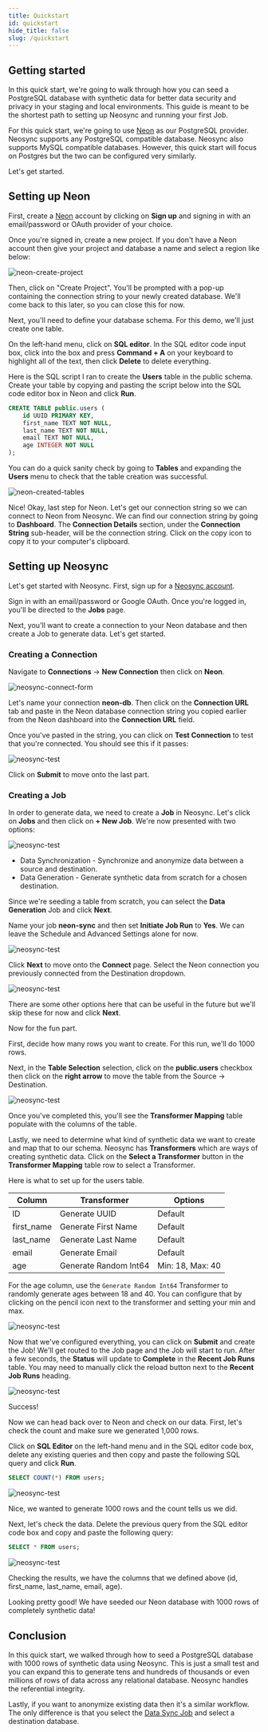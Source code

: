 ```yaml
---
title: Quickstart
id: quickstart
hide_title: false
slug: /quickstart
---
```


## Getting started

In this quick start, we're going to walk through how you can seed a PostgreSQL database with synthetic data for better data security and privacy in your staging and local environments. This guide is meant to be the shortest path to setting up Neosync and running your first Job.

For this quick start, we're going to use [Neon](https://neon.tech) as our PostgreSQL provider. Neosync supports any PostgreSQL compatible database. Neosync also supports MySQL compatible databases. However, this quick start will focus on Postgres but the two can be configured very similarly.

Let's get started.

## Setting up Neon

First, create a [Neon](https://neon.tech) account by clicking on **Sign up** and signing in with an email/password or OAuth provider of your choice.

Once you're signed in, create a new project. If you don't have a Neon account then give your project and database a name and select a region like below:

![neon-create-project](/img/neon-create.png)

Then, click on "Create Project". You'll be prompted with a pop-up containing the connection string to your newly created database. We'll come back to this later, so you can close this for now.

Next, you'll need to define your database schema. For this demo, we'll just create one table.

On the left-hand menu, click on **SQL editor**. In the SQL editor code input box, click into the box and press **Command + A** on your keyboard to highlight all of the text, then click **Delete** to delete everything.

Here is the SQL script I ran to create the **Users** table in the public schema. Create your table by copying and pasting the script below into the SQL code editor box in Neon and click **Run**.

```sql
CREATE TABLE public.users (
    id UUID PRIMARY KEY,
    first_name TEXT NOT NULL,
    last_name TEXT NOT NULL,
    email TEXT NOT NULL,
    age INTEGER NOT NULL
);
```

You can do a quick sanity check by going to **Tables** and expanding the **Users** menu to check that the table creation was successful.

![neon-created-tables](/img/neon-show-table.gif)

Nice! Okay, last step for Neon. Let's get our connection string so we can connect to Neon from Neosync.
We can find our connection string by going to **Dashboard**.
The **Connection Details** section, under the **Connection String** sub-header, will be the connection string. Click on the copy icon to copy it to your computer's clipboard.

## Setting up Neosync

Let's get started with Neosync. First, sign up for a [Neosync account](https://app.neosync.dev).

Sign in with an email/password or Google OAuth. Once you're logged in, you'll be directed to the **Jobs** page.

Next, you'll want to create a connection to your Neon database and then create a Job to generate data. Let's get started.

### Creating a Connection

Navigate to **Connections** -> **New Connection** then click on **Neon**.

![neosync-connect-form](/img/neon-integration.png)

Let's name your connection **neon-db**. Then click on the **Connection URL** tab and paste in the Neon database connection string you copied earlier from the Neon dashboard into the **Connection URL** field.

Once you've pasted in the string, you can click on **Test Connection** to test that you're connected. You should see this if it passes:

![neosync-test](/img/neon-test.png)

Click on **Submit** to move onto the last part.

### Creating a Job

In order to generate data, we need to create a **Job** in Neosync. Let's click on **Jobs** and then click on **+ New Job**. We're now presented with two options:

![neosync-test](/img/data-gen.png)

- Data Synchronization - Synchronize and anonymize data between a source and destination.
- Data Generation - Generate synthetic data from scratch for a chosen destination.

Since we're seeding a table from scratch, you can select the **Data Generation** Job and click **Next**.

Name your job **neon-sync** and then set **Initiate Job Run** to **Yes**. We can leave the Schedule and Advanced Settings alone for now.

![neosync-test](/img/define.png)

Click **Next** to move onto the **Connect** page. Select the Neon connection you previously connected from the Destination dropdown.

![neosync-test](/img/neon-connect.png)

There are some other options here that can be useful in the future but we'll skip these for now and click **Next**.

Now for the fun part.

First, decide how many rows you want to create. For this run, we'll do 1000 rows.

Next, in the **Table Selection** selection, click on the **public.users** checkbox then click on the **right arrow** to move the table from the Source -> Destination.

![neosync-test](/img/rows-table.gif)

Once you've completed this, you'll see the **Transformer Mapping** table populate with the columns of the table.

Lastly, we need to determine what kind of synthetic data we want to create and map that to our schema. Neosync has **Transformers** which are ways of creating synthetic data. Click on the **Select a Transformer** button in the **Transformer Mapping** table row to select a Transformer.

Here is what to set up for the users table.

| Column     | Transformer           | Options          |
| ---------- | --------------------- | ---------------- |
| ID         | Generate UUID         | Default          |
| first_name | Generate First Name   | Default          |
| last_name  | Generate Last Name    | Default          |
| email      | Generate Email        | Default          |
| age        | Generate Random Int64 | Min: 18, Max: 40 |

For the age column, use the `Generate Random Int64` Transformer to randomly generate ages between 18 and 40. You can configure that by clicking on the pencil icon next to the transformer and setting your min and max.

![neosync-test](/img/update-age.gif)

Now that we've configured everything, you can click on **Submit** and create the Job! We'll get routed to the Job page and the Job will start to run.
After a few seconds, the **Status** will update to **Complete** in the **Recent Job Runs** table.
You may need to manually click the reload button next to the **Recent Job Runs** heading.

![neosync-test](/img/success-job.png)

Success!

Now we can head back over to Neon and check on our data. First, let's check the count and make sure we generated 1,000 rows.

Click on **SQL Editor** on the left-hand menu and in the SQL editor code box, delete any existing queries and then copy and paste the following SQL query and click **Run**.

```sql
SELECT COUNT(*) FROM users;
```

![neosync-test](/img/users-count.png)

Nice, we wanted to generate 1000 rows and the count tells us we did.

Next, let's check the data. Delete the previous query from the SQL editor code box and copy and paste the following query:

```sql
SELECT * FROM users;
```

![neosync-test](/img/data-users.png)

Checking the results, we have the columns that we defined above (id, first_name, last_name, email, age).

Looking pretty good! We have seeded our Neon database with 1000 rows of completely synthetic data!

## Conclusion

In this quick start, we walked through how to seed a PostgreSQL database with 1000 rows of synthetic data using Neosync. This is just a small test and you can expand this to generate tens and hundreds of thousands or even millions of rows of data across any relational database. Neosync handles the referential integrity.

Lastly, if you want to anonymize existing data then it's a similar workflow. The only difference is that you select the [Data Sync Job](https://www.neosync.dev/blog/neosync-neon-sync-job) and select a destination database.

